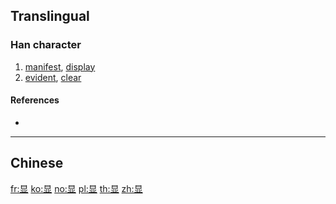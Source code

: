 {{also|顯}}
==Translingual==
{{Han simplified forms|顯|顕|显}}

===Han character===
{{Han char|rn=72|rad=日|as=05|sn=9|four=|canj=ATC|ids=⿱日业}}

# [[manifest]], [[display]]
# [[evident]], [[clear]]

====References====
* {{Han ref|kx=0494.181|hdz=21499.100|uh=663E|ud=26174}}

----

==Chinese==
{{zh-see|顯}}

[[fr:显]]
[[ko:显]]
[[no:显]]
[[pl:显]]
[[th:显]]
[[zh:显]]